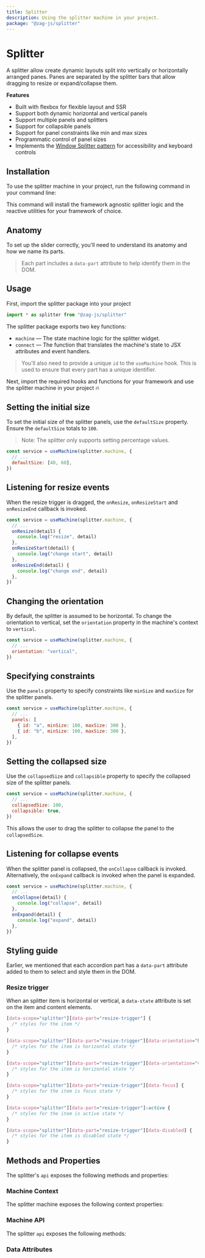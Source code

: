 ```yaml
---
title: Splitter
description: Using the splitter machine in your project.
package: "@zag-js/splitter"
---
```


# Splitter

A splitter allow create dynamic layouts split into vertically or horizontally
arranged panes. Panes are separated by the splitter bars that allow dragging to
resize or expand/collapse them.

<Resources pkg="@zag-js/splitter" />

<Showcase id="Splitter" />

**Features**

- Built with flexbox for flexible layout and SSR
- Support both dynamic horizontal and vertical panels
- Support multiple panels and splitters
- Support for collapsible panels
- Support for panel constraints like min and max sizes
- Programmatic control of panel sizes
- Implements the
  [Window Splitter pattern](https://www.w3.org/WAI/ARIA/apg/patterns/windowsplitter/)
  for accessibility and keyboard controls

## Installation

To use the splitter machine in your project, run the following command in your
command line:

<CodeSnippet id="splitter/installation.mdx" />

This command will install the framework agnostic splitter logic and the reactive
utilities for your framework of choice.

## Anatomy

To set up the slider correctly, you'll need to understand its anatomy and how we
name its parts.

> Each part includes a `data-part` attribute to help identify them in the DOM.

<Anatomy id="splitter" />

## Usage

First, import the splitter package into your project

```jsx
import * as splitter from "@zag-js/splitter"
```

The splitter package exports two key functions:

- `machine` — The state machine logic for the splitter widget.
- `connect` — The function that translates the machine's state to JSX attributes
  and event handlers.

> You'll also need to provide a unique `id` to the `useMachine` hook. This is
> used to ensure that every part has a unique identifier.

Next, import the required hooks and functions for your framework and use the
splitter machine in your project 🔥

<CodeSnippet id="splitter/usage.mdx" />

## Setting the initial size

To set the initial size of the splitter panels, use the `defaultSize` property.
Ensure the `defaultSize` totals to `100`.

> Note: The splitter only supports setting percentage values.

```jsx {3}
const service = useMachine(splitter.machine, {
  // ...
  defaultSize: [40, 60],
})
```

## Listening for resize events

When the resize trigger is dragged, the `onResize`, `onResizeStart` and
`onResizeEnd` callback is invoked.

```jsx {3-10}
const service = useMachine(splitter.machine, {
  // ...
  onResize(detail) {
    console.log("resize", detail)
  },
  onResizeStart(detail) {
    console.log("change start", detail)
  },
  onResizeEnd(detail) {
    console.log("change end", detail)
  },
})
```

## Changing the orientation

By default, the splitter is assumed to be horizontal. To change the orientation
to vertical, set the `orientation` property in the machine's context to
`vertical`.

```jsx {3}
const service = useMachine(splitter.machine, {
  // ...
  orientation: "vertical",
})
```

## Specifying constraints

Use the `panels` property to specify constraints like `minSize` and `maxSize`
for the splitter panels.

```jsx {3-6}
const service = useMachine(splitter.machine, {
  // ...
  panels: [
    { id: "a", minSize: 100, maxSize: 300 },
    { id: "b", minSize: 100, maxSize: 300 },
  ],
})
```

## Setting the collapsed size

Use the `collapsedSize` and `collapsible` property to specify the collapsed size
of the splitter panels.

```jsx {3-4}
const service = useMachine(splitter.machine, {
  // ...
  collapsedSize: 100,
  collapsible: true,
})
```

This allows the user to drag the splitter to collapse the panel to the
`collapsedSize`.

## Listening for collapse events

When the splitter panel is collapsed, the `onCollapse` callback is invoked.
Alternatively, the `onExpand` callback is invoked when the panel is expanded.

```jsx {3-8}
const service = useMachine(splitter.machine, {
  // ...
  onCollapse(detail) {
    console.log("collapse", detail)
  },
  onExpand(detail) {
    console.log("expand", detail)
  },
})
```

## Styling guide

Earlier, we mentioned that each accordion part has a `data-part` attribute added
to them to select and style them in the DOM.

### Resize trigger

When an splitter item is horizontal or vertical, a `data-state` attribute is set
on the item and content elements.

```css
[data-scope="splitter"][data-part="resize-trigger"] {
  /* styles for the item */
}

[data-scope="splitter"][data-part="resize-trigger"][data-orientation="horizontal"] {
  /* styles for the item is horizontal state */
}

[data-scope="splitter"][data-part="resize-trigger"][data-orientation="vertical"] {
  /* styles for the item is horizontal state */
}

[data-scope="splitter"][data-part="resize-trigger"][data-focus] {
  /* styles for the item is focus state */
}

[data-scope="splitter"][data-part="resize-trigger"]:active {
  /* styles for the item is active state */
}

[data-scope="splitter"][data-part="resize-trigger"][data-disabled] {
  /* styles for the item is disabled state */
}
```

## Methods and Properties

The splitter's `api` exposes the following methods and properties:

### Machine Context

The splitter machine exposes the following context properties:

<ContextTable name="splitter" />

### Machine API

The splitter `api` exposes the following methods:

<ApiTable name="splitter" />

### Data Attributes

<DataAttrTable name="splitter" />
